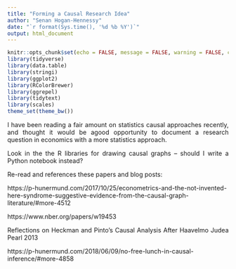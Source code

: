 ```yaml
---
title: "Forming a Causal Research Idea"
author: "Senan Hogan-Hennessy"
date: "`r format(Sys.time(), '%d %b %Y')`"
output: html_document
---
```

<style>
body {
text-align: justify}
</style>
```r
knitr::opts_chunk$set(echo = FALSE, message = FALSE, warning = FALSE, cache = F)
library(tidyverse)
library(data.table)
library(stringi)
library(ggplot2)
library(RColorBrewer)
library(ggrepel)
library(tidytext)
library(scales)
theme_set(theme_bw())
```

I have been reading a fair amount on statistics causal approaches recently,
and thought it would be agood opportunity to document a research question
in economics with a more statistics approach.

Look in the the R libraries for drawing causal graphs -- should I write a Python notebook instead?


Re-read and references these papers and blog posts:

https://p-hunermund.com/2017/10/25/econometrics-and-the-not-invented-here-syndrome-suggestive-evidence-from-the-causal-graph-literature/#more-4512

https://www.nber.org/papers/w19453

Reflections on Heckman and Pinto's Causal Analysis After Haavelmo
Judea Pearl 2013

https://p-hunermund.com/2018/06/09/no-free-lunch-in-causal-inference/#more-4858
